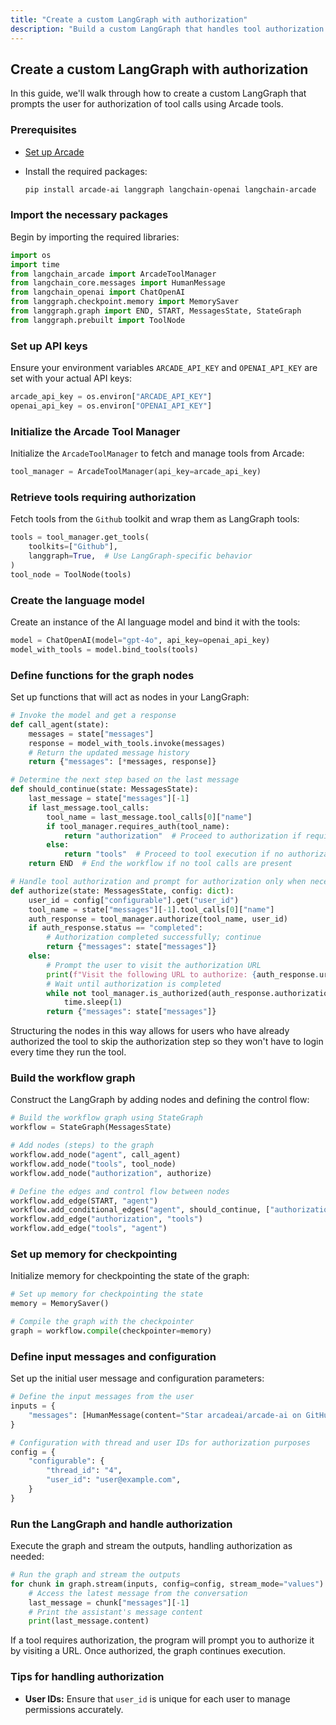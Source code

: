 ```yaml
---
title: "Create a custom LangGraph with authorization"
description: "Build a custom LangGraph that handles tool authorization with Arcade"
---
```



## Create a custom LangGraph with authorization

In this guide, we'll walk through how to create a custom LangGraph that prompts the user for authorization of tool calls using Arcade tools.

### Prerequisites

- [Set up Arcade](/home/quickstart)
- Install the required packages:

  ```bash
  pip install arcade-ai langgraph langchain-openai langchain-arcade
  ```

<Steps>

### Import the necessary packages

Begin by importing the required libraries:

```python
import os
import time
from langchain_arcade import ArcadeToolManager
from langchain_core.messages import HumanMessage
from langchain_openai import ChatOpenAI
from langgraph.checkpoint.memory import MemorySaver
from langgraph.graph import END, START, MessagesState, StateGraph
from langgraph.prebuilt import ToolNode
```

### Set up API keys

Ensure your environment variables `ARCADE_API_KEY` and `OPENAI_API_KEY` are set with your actual API keys:

```python
arcade_api_key = os.environ["ARCADE_API_KEY"]
openai_api_key = os.environ["OPENAI_API_KEY"]
```

### Initialize the Arcade Tool Manager

Initialize the `ArcadeToolManager` to fetch and manage tools from Arcade:

```python
tool_manager = ArcadeToolManager(api_key=arcade_api_key)
```

### Retrieve tools requiring authorization

Fetch tools from the `Github` toolkit and wrap them as LangGraph tools:

```python
tools = tool_manager.get_tools(
    toolkits=["Github"],
    langgraph=True,  # Use LangGraph-specific behavior
)
tool_node = ToolNode(tools)
```

### Create the language model

Create an instance of the AI language model and bind it with the tools:

```python
model = ChatOpenAI(model="gpt-4o", api_key=openai_api_key)
model_with_tools = model.bind_tools(tools)
```

### Define functions for the graph nodes

Set up functions that will act as nodes in your LangGraph:

```python
# Invoke the model and get a response
def call_agent(state):
    messages = state["messages"]
    response = model_with_tools.invoke(messages)
    # Return the updated message history
    return {"messages": [*messages, response]}

# Determine the next step based on the last message
def should_continue(state: MessagesState):
    last_message = state["messages"][-1]
    if last_message.tool_calls:
        tool_name = last_message.tool_calls[0]["name"]
        if tool_manager.requires_auth(tool_name):
            return "authorization"  # Proceed to authorization if required
        else:
            return "tools"  # Proceed to tool execution if no authorization is needed
    return END  # End the workflow if no tool calls are present

# Handle tool authorization and prompt for authorization only when necessary
def authorize(state: MessagesState, config: dict):
    user_id = config["configurable"].get("user_id")
    tool_name = state["messages"][-1].tool_calls[0]["name"]
    auth_response = tool_manager.authorize(tool_name, user_id)
    if auth_response.status == "completed":
        # Authorization completed successfully; continue
        return {"messages": state["messages"]}
    else:
        # Prompt the user to visit the authorization URL
        print(f"Visit the following URL to authorize: {auth_response.url}")
        # Wait until authorization is completed
        while not tool_manager.is_authorized(auth_response.authorization_id):
            time.sleep(1)
        return {"messages": state["messages"]}
```

Structuring the nodes in this way allows for users who have already authorized the tool to skip the authorization step so they won't have to login every time they run the tool.

### Build the workflow graph

Construct the LangGraph by adding nodes and defining the control flow:

```python
# Build the workflow graph using StateGraph
workflow = StateGraph(MessagesState)

# Add nodes (steps) to the graph
workflow.add_node("agent", call_agent)
workflow.add_node("tools", tool_node)
workflow.add_node("authorization", authorize)

# Define the edges and control flow between nodes
workflow.add_edge(START, "agent")
workflow.add_conditional_edges("agent", should_continue, ["authorization", "tools", END])
workflow.add_edge("authorization", "tools")
workflow.add_edge("tools", "agent")
```

### Set up memory for checkpointing

Initialize memory for checkpointing the state of the graph:

```python
# Set up memory for checkpointing the state
memory = MemorySaver()

# Compile the graph with the checkpointer
graph = workflow.compile(checkpointer=memory)
```

### Define input messages and configuration

Set up the initial user message and configuration parameters:

```python
# Define the input messages from the user
inputs = {
    "messages": [HumanMessage(content="Star arcadeai/arcade-ai on GitHub!")],
}

# Configuration with thread and user IDs for authorization purposes
config = {
    "configurable": {
        "thread_id": "4",
        "user_id": "user@example.com",
    }
}
```

### Run the LangGraph and handle authorization

Execute the graph and stream the outputs, handling authorization as needed:

```python
# Run the graph and stream the outputs
for chunk in graph.stream(inputs, config=config, stream_mode="values"):
    # Access the latest message from the conversation
    last_message = chunk["messages"][-1]
    # Print the assistant's message content
    print(last_message.content)
```

If a tool requires authorization, the program will prompt you to authorize it by visiting a URL. Once authorized, the graph continues execution.

</Steps>

### Tips for handling authorization

- **User IDs:** Ensure that `user_id` is unique for each user to manage permissions accurately.
